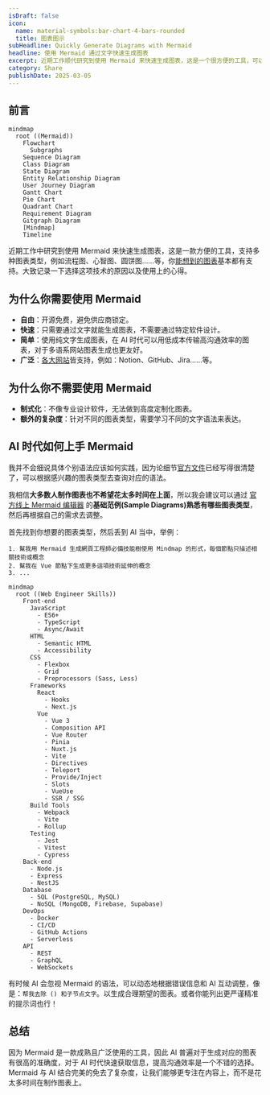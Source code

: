 ```yaml
---
isDraft: false
icon:
  name: material-symbols:bar-chart-4-bars-rounded
  title: 图表图示
subHeadline: Quickly Generate Diagrams with Mermaid
headline: 使用 Mermaid 通过文字快速生成图表
excerpt: 近期工作顺代研究到使用 Mermaid 来快速生成图表，这是一个很方便的工具，可以快速生成各种图表，例如流程图、心智图、圆饼图……等，你能想到的图表基本都有支援。大致纪录一下选择这项技术的原因以及使用上的心得。 Mermaid 与 AI 结合完美的免去了复杂度，让我们能够更专注在内容上，而不是花太多时间在制作图表上。
category: Share
publishDate: 2025-03-05
---
```


## 前言

```mermaid
mindmap
  root ((Mermaid))
    Flowchart
      Subgraphs
    Sequence Diagram
    Class Diagram
    State Diagram
    Entity Relationship Diagram
    User Journey Diagram
    Gantt Chart
    Pie Chart
    Quadrant Chart
    Requirement Diagram
    Gitgraph Diagram
    [Mindmap]
    Timeline
```

近期工作中研究到使用 Mermaid 来快速生成图表，这是一款方便的工具，支持多种图表类型，例如流程图、心智图、圆饼图……等，你[能想到的图表](https://mermaid.js.org/syntax/flowchart.html)基本都有支持。大致记录一下选择这项技术的原因以及使用上的心得。

## 为什么你需要使用 Mermaid

- **自由**：开源免费，避免供应商锁定。
- **快速**：只需要通过文字就能生成图表，不需要通过特定软件设计。
- **简单**：使用纯文字生成图表，在 AI 时代可以用低成本传输高沟通效率的图表，对于多语系网站图表生成也更友好。
- **广泛**：[各大网站](https://mermaid.js.org/ecosystem/integrations-community.html#productivity-tools)皆支持，例如：Notion、GitHub、Jira……等。

## 为什么你不需要使用 Mermaid

- **制式化**：不像专业设计软件，无法做到高度定制化图表。
- **额外的复杂度**：针对不同的图表类型，需要学习不同的文字语法来表达。

## AI 时代如何上手 Mermaid

我并不会细说具体个别语法应该如何实践，因为论细节[官方文件](https://mermaid.js.org/syntax/flowchart.html)已经写得很清楚了，可以根据感兴趣的图表类型去查询对应的语法。

我相信**大多数人制作图表也不希望花太多时间在上面**，所以我会建议可以通过 [官方线上 Mermaid 编辑器](https://mermaid-js.github.io/mermaid-live-editor/) 的**基础范例(Sample Diagrams)熟悉有哪些图表类型**，然后再根据自己的需求去调整。

首先找到你想要的图表类型，然后丢到 AI 当中，举例：

```
1. 幫我用 Mermaid 生成網頁工程師必備技能樹使用 Mindmap 的形式，每個節點只描述相關技術或概念
2. 幫我在 Vue 節點下生成更多這項技術延伸的概念
3. ...
```

```mermaid
mindmap
  root ((Web Engineer Skills))
    Front-end
      JavaScript
        - ES6+
        - TypeScript
        - Async/Await
      HTML
        - Semantic HTML
        - Accessibility
      CSS
        - Flexbox
        - Grid
        - Preprocessors (Sass, Less)
      Frameworks
        React
          - Hooks
          - Next.js
        Vue
          - Vue 3
          - Composition API
          - Vue Router
          - Pinia
          - Nuxt.js
          - Vite
          - Directives
          - Teleport
          - Provide/Inject
          - Slots
          - VueUse
          - SSR / SSG
      Build Tools
        - Webpack
        - Vite
        - Rollup
      Testing
        - Jest
        - Vitest
        - Cypress
    Back-end
      - Node.js
      - Express
      - NestJS
    Database
      - SQL (PostgreSQL, MySQL)
      - NoSQL (MongoDB, Firebase, Supabase)
    DevOps
      - Docker
      - CI/CD
      - GitHub Actions
      - Serverless
    API
      - REST
      - GraphQL
      - WebSockets
```

<Sidenote type="warning">

有时候 AI 会忽视 Mermaid 的语法，可以动态地根据错误信息和 AI 互动调整，像是：`帮我去除 () 和子节点文字`。以生成合理期望的图表。或者你能列出更严谨精准的提示词也行！

</Sidenote>

## 总结

因为 Mermaid 是一款成熟且广泛使用的工具，因此 AI 普遍对于生成对应的图表有很高的准确度，对于 AI 时代快速获取信息，提高沟通效率是一个不错的选择。Mermaid 与 AI 结合完美的免去了复杂度，让我们能够更专注在内容上，而不是花太多时间在制作图表上。
